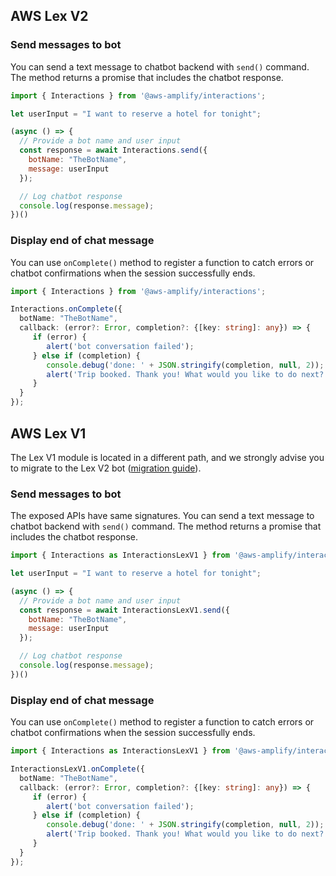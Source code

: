 

## AWS Lex V2
### Send messages to bot
You can send a text message to chatbot backend with `send()` command. The method returns a promise that includes the chatbot response.

```javascript
import { Interactions } from '@aws-amplify/interactions';

let userInput = "I want to reserve a hotel for tonight";

(async () => {
  // Provide a bot name and user input
  const response = await Interactions.send({
    botName: "TheBotName",
    message: userInput
  });

  // Log chatbot response
  console.log(response.message);
})()
```

### Display end of chat message

You can use `onComplete()` method to register a function to catch errors or chatbot confirmations when the session successfully ends.

```typescript
import { Interactions } from '@aws-amplify/interactions';

Interactions.onComplete({
  botName: "TheBotName",
  callback: (error?: Error, completion?: {[key: string]: any}) => {
     if (error) {
        alert('bot conversation failed');
     } else if (completion) {
        console.debug('done: ' + JSON.stringify(completion, null, 2));
        alert('Trip booked. Thank you! What would you like to do next?');
     }
  }
});
```

## AWS Lex V1
The Lex V1 module is located in a different path, and we strongly advise you to migrate to the Lex V2 bot ([migration guide](https://docs.aws.amazon.com/lexv2/latest/dg/migration.html)).

### Send messages to bot
The exposed APIs have same signatures. You can send a text message to chatbot backend with `send()` command. The method returns a promise that includes the chatbot response.

```javascript
import { Interactions as InteractionsLexV1 } from '@aws-amplify/interactions/lex-v1';

let userInput = "I want to reserve a hotel for tonight";

(async () => {
  // Provide a bot name and user input
  const response = await InteractionsLexV1.send({
    botName: "TheBotName",
    message: userInput
  });

  // Log chatbot response
  console.log(response.message);
})()
```

### Display end of chat message

You can use `onComplete()` method to register a function to catch errors or chatbot confirmations when the session successfully ends.

```typescript
import { Interactions as InteractionsLexV1 } from '@aws-amplify/interactions/lex-v1';

InteractionsLexV1.onComplete({
  botName: "TheBotName",
  callback: (error?: Error, completion?: {[key: string]: any}) => {
     if (error) {
        alert('bot conversation failed');
     } else if (completion) {
        console.debug('done: ' + JSON.stringify(completion, null, 2));
        alert('Trip booked. Thank you! What would you like to do next?');
     }
  }
});
```
